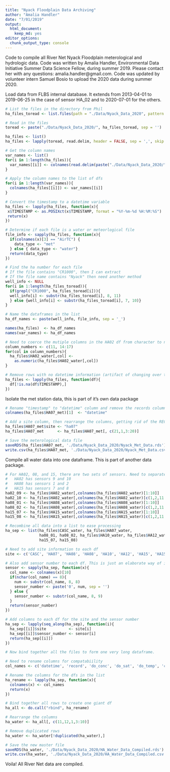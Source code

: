 ```yaml
---
title: "Nyack Floodplain Data Archiving"
author: "Amalia Handler"
date: "7/01/2019"
output: 
  html_document: 
    keep_md: yes
editor_options: 
  chunk_output_type: console
---
```


Code to compile all River Net Nyack Floodplain meterological and hydrologic data. Code was written by Amalia Handler, Environmental Data Initiative Summer Data Science Fellow, during summer 2019. Please contact her with any questions: amalia.handler@gmail.com. Code was updated by volunteer intern Samuel Bosio to upload the 2020 data during summer 2020.

Load data from FLBS internal database. It extends from 2013-04-01 to 2019-06-25 in the case of sensor HA_02 and to 2020-07-01 for the others. 

```r
# List the files in the directory from Phil
ha_files_toread <- list.files(path = "./Data/Nyack_Data_2020", pattern = ".dat")

# Read in the files
toread <- paste("./Data/Nyack_Data_2020/", ha_files_toread, sep = '')

ha_files <- list()
ha_files <- lapply(toread, read.delim, header = FALSE, sep = ',', skip = 4) 

# Get the column names
var_names <- list()
for(i in 1:length(ha_files)){
  var_names[[i]] <- colnames(read.delim(paste("./Data/Nyack_Data_2020/", ha_files_toread[i], sep = ''), sep = ",", skip = 1, header = TRUE))
}

# Apply the column names to the list of dfs
for(i in 1:length(var_names)){
  colnames(ha_files[[i]]) <- var_names[[i]]
}

# Convert the timestamp to a datetime variable
ha_files <- lapply(ha_files, function(x){
 x$TIMESTAMP <- as.POSIXct(x$TIMESTAMP, format = "%Y-%m-%d %H:%M:%S")
 return(x)
})

# Determine if each file is a water or meteorlogical file
file_info <- sapply(ha_files, function(x){
  if(colnames(x)[3] == "AirTC") {
    data_type <- "met"
  } else { data_type <- "water"}
  return(data_type)
})

# Find the ha number for each file
# If the file contains "CR1000", then I can extract
# If the file name contains "Nyack" then need another method
well_info <- NULL
for(i in 1:length(ha_files_toread)){
  if(grepl("CR1000", ha_files_toread[i])){
  well_info[i] <- substr(ha_files_toread[i], 8, 11)
  } else {well_info[i] <- substr(ha_files_toread[i], 7, 10)}
}

# Name the dataframes in the list
ha_df_names <- paste(well_info, file_info, sep = '_')

names(ha_files)  <- ha_df_names
names(var_names) <- ha_df_names

# Need to coerce the mutiple columns in the HA02 df from character to number. Seems that R does not see "NAN" is equivelent to "NaN".
column_numbers <- c(11, 14:17)
for(col in column_numbers){
  ha_files$HA02_water[,col] <- 
    as.numeric(ha_files$HA02_water[,col])
}

# Remove rows with no datetime information (artifact of changing over to daylight savings time)
ha_files <- lapply(ha_files, function(df){
  df[!is.na(df$TIMESTAMP),]
})


```


Isolate the met station data, this is part of it's own data package

```r
# Rename "timestamp" to "datetime" column and remove the records column in the met data
colnames(ha_files$HA07_met)[1]  <- "datetime"

# Add a site column, then rearrange the columns, getting rid of the RECORD number column
ha_files$HA07_met$site <- "ha07" 
ha_files$HA07_met      <- ha_files$HA07_met[, c(21,1,3:20)]

# Save the meterological data file
saveRDS(ha_files$HA07_met, './Data/Nyack_Data_2020/Nyack_Met_Data.rds')
write.csv(ha_files$HA07_met, './Data/Nyack_Data_2020/Nyack_Met_Data.csv', row.names = FALSE)

```


Compile all water data into one dataframe. This is part of another data package.


```r
# For HA02, 08, and 15, there are two sets of sensors. Need to separate these into different dataframes.
#   HA02 has sensors 9 and 10
#   HA08 has sensors 1 and 2
#   HA15 has sensors 7 and 8
ha02_09 <- ha_files$HA02_water[,colnames(ha_files$HA02_water)[1:10]]
ha02_10 <- ha_files$HA02_water[,colnames(ha_files$HA02_water)[c(1,2,11:18)]]
ha08_01 <- ha_files$HA08_water[,colnames(ha_files$HA08_water)[1:10]]
ha08_02 <- ha_files$HA08_water[,colnames(ha_files$HA08_water)[c(1,2,11:18)]]
ha15_07 <- ha_files$HA15_water[,colnames(ha_files$HA15_water)[1:10]]
ha15_08 <- ha_files$HA15_water[,colnames(ha_files$HA15_water)[c(1,2,11:18)]]

# Recombine all data into a list to ease processing
ha_sep <- list(ha_files$CASC_water, ha_files$HA07_water,
               ha08_01, ha08_02, ha_files$HA10_water, ha_files$HA12_water,
               ha15_07, ha15_08)

# Need to add site information to each df
site <- c('CASC', 'HA07', 'HA08', 'HA08', 'HA10', 'HA12', 'HA15', 'HA15')

# Also add sensor number to each df. This is just an elaborate way of identifying when the sensor number requires a leading zero (for sensors 1-9) or not (for sensor 10).
sensor <- sapply(ha_sep, function(x){
  col_name <- colnames(x)[10]
  if(nchar(col_name) == 8){
    num <- substr(col_name, 8, 8)
    sensor_number <- paste('0', num, sep = '')
  } else {
    sensor_number <- substr(col_name, 8, 9)
  }
  return(sensor_number)
})

# Add columns to each df for the site and the sensor number
ha_sep <- lapply(seq_along(ha_sep), function(i){
  ha_sep[[i]]$site          <- site[i]
  ha_sep[[i]]$sensor_number <- sensor[i]
  return(ha_sep[[i]])
})

# Now bind together all the files to form one very long dataframe.

# Need to rename columns for compatabiility
col_names <- c('datetime', 'record', 'do_conc', 'do_sat', 'do_temp', 'cond', 'ct', 'cond_temp', 'level_m', 'level_temp', 'site', 'sensor_number')

# Rename the columns for the dfs in the list
ha_rename <- lapply(ha_sep, function(x){
  colnames(x) <- col_names
  return(x)
})

# Bind together all rows to create one giant df
ha_all <- do.call("rbind", ha_rename)

# Rearrange the columns
ha_water <- ha_all[, c(11,12,1,3:10)]

# Remove duplicated rows
ha_water <- ha_water[!duplicated(ha_water),]

# Save the new master file
saveRDS(ha_water, './Data/Nyack_Data_2020/HA_Water_Data_Compiled.rds')
write.csv(ha_water, './Data/Nyack_Data_2020/HA_Water_Data_Compiled.csv', row.names = FALSE, quote = FALSE)

```

Voila! All River Net data are compiled.  
